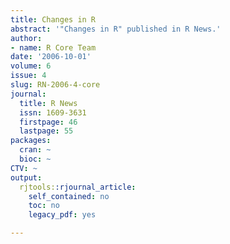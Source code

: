 ```yaml
---
title: Changes in R
abstract: '"Changes in R" published in R News.'
author:
- name: R Core Team
date: '2006-10-01'
volume: 6
issue: 4
slug: RN-2006-4-core
journal:
  title: R News
  issn: 1609-3631
  firstpage: 46
  lastpage: 55
packages:
  cran: ~
  bioc: ~
CTV: ~
output:
  rjtools::rjournal_article:
    self_contained: no
    toc: no
    legacy_pdf: yes

---
```

